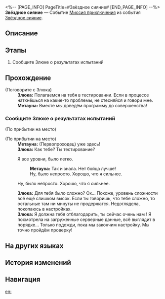 <%-- [PAGE_INFO]
PageTitle=#Звёздное сияние#
[END_PAGE_INFO] --%>
{{Дополнить|Диалоги.}}
{{Миссия Инфобокс
|id              = 8023202
|Название        = 
|Изображение     = Миссия Звёздное сияние.png
|Тип             = Миссия приключения
|Событие         = Звёздное сияние
|Глава           = 
|Условия         = Завершена [[Миссия приключения]] «[[Звёздное сияние]]»
|Персонажи       = Злюка; Метауна; Первопроходец
|СтартЛокация    = [[Космическая станция «Герта»]] — [[Главная контрольная зона]]
|Мир             = Космическая станция «Герта»
|Предыдущая      = 
|Следующая       = 
|Награды         = Кредиты*5 000
}}
'''Звёздное сияние''' — Событие [[Миссия приключения]] из события [[Звёздное сияние]].

==Описание==
{{Описание|<!--официальное описание из Перекрёстка судеб-->}}

==Этапы==
# Сообщите Злюке о результатах испытаний

==Прохождение==
{{Дополнить}}

;(Поговорите с Злюка)
:'''Злюка:''' Полагаемся на тебя в тестировании. Если в процессе наткнёшься на какие-то проблемы, не стесняйся и говори мне.
:'''Метауна:''' Вместе мы доведём программу до совершенства!
{{Диалог Конец}}

===Сообщите Злюке о результатах испытаний===
{{Описание миссии|тип=Миссия приключения|локация=Главная контрольная зона|Вы прошли испытание «Звёздное сияние». Передайте данные Злюке.}}
{{Диалог Начало}}
;(По прибытии на место)

;(По прибытии на место)
:'''Метауна:''' {{MC|ж=Несравненная|м=Несравненный}} (Первопроходец) уже здесь!
:'''Злюка:''' Как тебе? Ты {{MC|ж=закончила|м=закончил}} тестирование?
:{{Диалог|Стрелка}} Я {{MC|ж=прошла|м=прошёл}} все уровни, было легко.
::'''Метауна:''' Так и знала. Нет бойца лучше!
::Ну, было непросто. Хорошо, что я {{MC|ж=оказалась|м=оказался}} сильнее.
:{{Диалог|Стрелка}} Ну, было непросто. Хорошо, что я {{MC|ж=оказалась|м=оказался}} сильнее.
:'''Злюка:''' Для тебя было сложно? Ох... Похоже, уровень сложности всё ещё слишком высок. Если ты говоришь, что тебе сложно, то остальные там ни минуты не продержатся. Недоглядела, покопаюсь в настройках.
:'''Злюка:''' Я должна тебя отблагодарить, ты сейчас очень нам {{MC|ж=помогла|м=помог}}! Я посмотрела на загруженные серверные данные, всё выглядит в порядке... Только подожди, пока мы закончим настройку. Мы точно пройдём проверку!
:{{tx}}
{{Диалог Конец}}

==На других языках==
{{На других языках
|en   = Stellar Shimmer
|zhs  = 星芒烁变
|zht  = 星芒爍變
|ja   = スターライト・フラッシュ
|ko   = 반짝이는 스타라이트
|es   = Centelleo estelar
|fr   = Éclat stellaire
|ru   = Звёздное сияние
|th   = เปลวแสงประกายดาว
|vi   = Ánh Sao Lấp Lánh
|de   = Stellarer Schimmer
|id   = Gemerlap Cahaya Bintang
|pt   = Brilho Estelar
}}

==История изменений==
{{История изменений|3.5}}

==Навигация==
{{Миссия приключения Навбокс|Глава }}

[[en:]]
